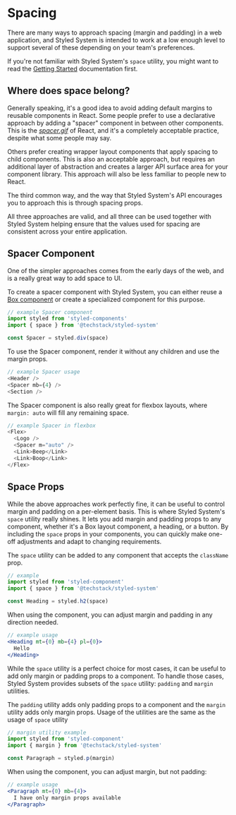 # Spacing

There are many ways to approach spacing (margin and padding) in a web application,
and Styled System is intended to work at a low enough level to support several of these
depending on your team's preferences.

If you're not familiar with Styled System's `space` utility,
you might want to read the [Getting Started](/getting-started/#margin--padding) documentation first.

## Where does space belong?

Generally speaking, it's a good idea to avoid adding default margins to reusable components in React.
Some people prefer to use a declarative approach by adding a "spacer" component in between other components.
This is the _[spacer.gif][]_ of React, and it's a completely acceptable practice, despite what some people may say.

[spacer.gif]: https://en.wikipedia.org/wiki/Spacer_GIF

Others prefer creating wrapper layout components that apply spacing to child components.
This is also an acceptable approach, but requires an additional layer of abstraction and creates a larger API surface area
for your component library. This approach will also be less familiar to people new to React.

The third common way, and the way that Styled System's API encourages you to approach this is through spacing props.

All three approaches are valid, and all three can be used together with Styled System helping ensure that the values used for spacing
are consistent across your entire application.

## Spacer Component

One of the simpler approaches comes from the early days of the web, and is a really great way to add space to UI.

To create a spacer component with Styled System, you can either reuse a [Box component](/guides/build-a-box) or create a specialized component
for this purpose.

```js
// example Spacer component
import styled from 'styled-components'
import { space } from '@techstack/styled-system'

const Spacer = styled.div(space)
```

To use the Spacer component, render it without any children and use the margin props.

```js
// example Spacer usage
<Header />
<Spacer mb={4} />
<Section />
```

The Spacer component is also really great for flexbox layouts, where `margin: auto` will fill any remaining space.

```js
// example Spacer in flexbox
<Flex>
  <Logo />
  <Spacer m="auto" />
  <Link>Beep</Link>
  <Link>Boop</Link>
</Flex>
```

## Space Props

While the above approaches work perfectly fine, it can be useful to control margin and padding on a per-element basis.
This is where Styled System's `space` utility really shines.
It lets you add margin and padding props to any component, whether it's a Box layout component, a heading, or a button.
By including the `space` props in your components, you can quickly make one-off adjustments and adapt to changing requirements.

The `space` utility can be added to any component that accepts the `className` prop.

```js
// example
import styled from 'styled-component'
import { space } from '@techstack/styled-system'

const Heading = styled.h2(space)
```

When using the component, you can adjust margin and padding in any direction needed.

```jsx
// example usage
<Heading mt={0} mb={4} pl={0}>
  Hello
</Heading>
```

While the `space` utility is a perfect choice for most cases, it can be useful to add only margin or padding props to
a component. To handle those cases, Styled System provides subsets of the `space` utility: `padding` and `margin` utilities.

The `padding` utility adds only padding props to a component and the `margin` utility adds only margin props. Usage of
the utilities are the same as the usage of `space` utility

```js
// margin utility example
import styled from 'styled-component'
import { margin } from '@techstack/styled-system'

const Paragraph = styled.p(margin)
```

When using the component, you can adjust margin, but not padding:

```jsx
// example usage
<Paragraph mt={0} mb={4}>
  I have only margin props available
</Paragraph>
```